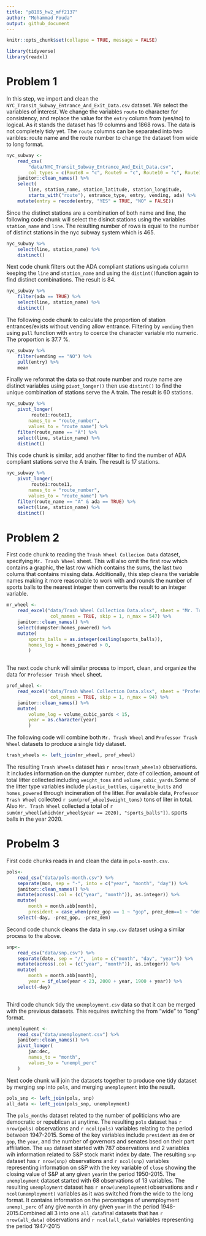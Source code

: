 ```yaml
---
title: "p8105_hw2_mff2137"
author: "Mohammad Fouda"
output: github_document
---
```


```r
knitr::opts_chunk$set(collapse = TRUE, message = FALSE)
```

```r
library(tidyverse)
library(readxl)
```

# Problem 1

In this step, we import and clean the `NYC_Transit_Subway_Entrance_And_Exit_Data.csv`
dataset. We select the variables of interest. We change the variables `route` to 
character for consistency, and replace the value for the `entry` column from 
(yes/no) to logical. As it stands the dataset has 19 columns and 1868 rows. The 
data is not completely tidy yet. The `route` columns can be separated into two 
varibles: route name  and the route number to change the dataset from wide to long
format. 

```r
nyc_subway <-
    read_csv(
        "data/NYC_Transit_Subway_Entrance_And_Exit_Data.csv", 
        col_types = c(Route8 = "c", Route9 = "c", Route10 = "c", Route11 = "c")) %>% 
    janitor::clean_names() %>% 
    select(
        line, station_name, station_latitude, station_longitude, 
        starts_with("route"), entrance_type, entry, vending, ada) %>% 
    mutate(entry = recode(entry, "YES" = TRUE, "NO" = FALSE))
```

Since the distinct stations are a combination of both name and line, the following
code chunk will select the disinct stations using the variables `station_name` and 
`line`. The resulting number of rows is equal to the number of distinct stations
in the nyc subway system which is 465. 

```r
nyc_subway %>% 
    select(line, station_name) %>% 
    distinct()
```
Next code chunk filters out the ADA compliant stations using`ada` column keeping
the `line` and `station_name` and using the `distint()`function again to 
find distinct combinations. The result is 84.

```r
nyc_subway %>% 
    filter(ada == TRUE) %>% 
    select(line, station_name) %>% 
    distinct()
```

The following code chunk to calculate the proportion of station entrances/exists 
without vending allow entrance. Filtering by `vending` then using `pull` function 
with `entry` to coerce the character variable nto numeric. The proportion is 37.7 %.

```r
nyc_subway %>% 
    filter(vending == "NO") %>% 
    pull(entry) %>% 
    mean
```

Finally we reformat the data so that route number and route name are distinct
variables using `pivot_longer()` then use `distint()` to find the unique combination
of stations serve the A train. The result is 60 stations.

```r
nyc_subway %>% 
    pivot_longer(
         route1:route11,
        names_to = "route_number",
        values_to = "route_name") %>%
    filter(route_name == "A") %>% 
    select(line, station_name) %>% 
    distinct()
```

This code chunk is similar, add another filter to find the number of ADA compliant 
stations serve the A train. The result is 17 stations. 

```r
nyc_subway %>% 
    pivot_longer(
         route1:route11,
        names_to = "route_number",
        values_to = "route_name") %>%
    filter(route_name == "A" & ada == TRUE) %>% 
    select(line, station_name) %>% 
    distinct()
```

# Problem 2

First code chunk to reading the `Trash Wheel Collecion Data` dataset, specifying
`Mr. Trash Wheel` sheet. This will also omit the first row which contains a graphic,
the last row which contains the sums, the last two colums that contains missing
data. Additionally, this step cleans the variable names making it more reasonable
to work with and rounds the number of sports balls to the nearest integer then 
converts the result to an integer variable. 


```r
mr_wheel <- 
    read_excel("data/Trash Wheel Collection Data.xlsx", sheet = "Mr. Trash Wheel",
                col_names = TRUE, skip = 1, n_max = 547) %>% 
    janitor::clean_names() %>% 
    select(dumpster:homes_powered) %>% 
    mutate(
        sports_balls = as.integer(ceiling(sports_balls)),
        homes_log = homes_powered > 0,
        ) 
    
```

The next code chunk will similar process to import, clean, and organize the data
for `Professor Trash Wheel` sheet. 

```r
prof_wheel <- 
    read_excel("data/Trash Wheel Collection Data.xlsx", sheet = "Professor Trash Wheel",
                col_names = TRUE, skip = 1, n_max = 94) %>% 
    janitor::clean_names() %>% 
    mutate(
        volume_log = volume_cubic_yards < 15,
        year = as.character(year)
        ) 
```

The following code will combine both `Mr. Trash Wheel` and `Professor Trash Wheel`
datasets to produce a single tidy dataset.

```r
trash_wheels <- left_join(mr_wheel, prof_wheel)
```

The resulting `Trash Wheels` dataset has `r nrow(trash_wheels)` observations. It 
includes information on the dumpter number, date of collection, amount of total 
litter collected including `weight_tons` and `volume_cubic_yards`.Some of the 
litter type variables include `plastic_bottles`, `cigarette_butts` and `homes_powered`
through incineration of the litter. For available data, `Professor Trash Wheel`
collected `r sum(prof_wheel$weight_tons)` tons of liter in total. Also `Mr. Trash Wheel`
collected a total of `r sum(mr_wheel[which(mr_wheel$year == 2020), "sports_balls"])`.
 sports balls in the year 2020.
 
# Probelm 3

First code chunks reads in and clean the data in `pols-month.csv`.

```r
pols<-
    read_csv("data/pols-month.csv") %>% 
    separate(mon, sep = "-", into = c("year", "month", "day")) %>% 
    janitor::clean_names() %>% 
    mutate(across(.col = (c("year", "month")), as.integer)) %>% 
    mutate(
        month = month.abb[month],
        president = case_when(prez_gop == 1 ~ "gop", prez_dem==1 ~ "dem")) %>% 
    select(-day, -prez_gop, -prez_dem)
```

 Second code chunck cleans the data in `snp.csv` dataset using a similar process
 to the above.
 
```r
snp<-
    read_csv("data/snp.csv") %>%
    separate(date, sep = "/",  into = c("month", "day", "year")) %>% 
    mutate(across(.col = (c("year", "month")), as.integer)) %>%
    mutate(
        month = month.abb[month],
        year = if_else(year < 23, 2000 + year, 1900 + year)) %>% 
    select(-day)
    
```
 
Third code chunck tidy the `unemployment.csv` data so that it can be merged with
the previous datasets. This requires switching the from "wide" to "long" format. 

```r
unemployment <-
    read_csv("data/unemployment.csv") %>% 
    janitor::clean_names() %>% 
    pivot_longer(
        jan:dec,
        names_to = "month",
        values_to = "unempl_perc"
    )
```

Next code chunk will join the datasets together to produce one tidy dataset by 
merging `snp` into `pols`, and merging `unemployment` into the result.

```r
pols_snp <- left_join(pols, snp)
all_data <- left_join(pols_snp, unemployment)
```

The `pols_months` dataset related to the number of politicians who are democratic
or republican at anytime. The resulting `pols` dataset has
`r nrow(pols)` observations and `r ncol(pols)` variables relating to the period
 between 1947-2015. Some of the key variables include `president` as `dem` or `gop`,
 the `year`, and the number of governors and senates bsed on their part affiliation.
 The `snp` dataset started with 787 observations and 2 variables wih information
 related to S&P stock markt index by date. The resulting `snp` dataset has 
 `r nrow(snp)` observations and `r ncol(snp)` variables representing information 
 on s&P with the key variable of `close` showing the closing value of S&P at any 
 given `year`in the period 1950-2015. The `unemployment` dataset started with 
 68 observations of 13 variables. The resulting `unemployment` dataset has 
 `r nrow(unemployment)`observations and `r ncol(unemployment)` variables as it was 
 switched from the wide to the long format. It contains information on the percentages
 of unemployment `unempl_perc` of any give `month` in any given `year` in the 
 period 1948-2015.Combined all 3 into one `all_data`final datasets that has 
 `r nrow(all_data)` observations and `r ncol(all_data)` variables representing the 
 period 1947-2015
 
